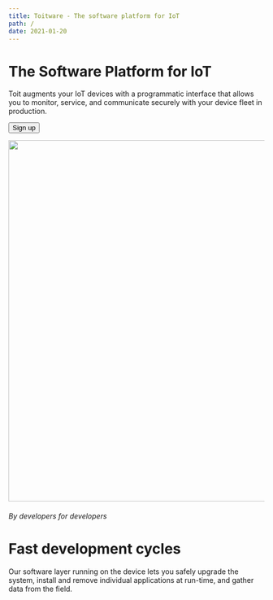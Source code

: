 ```yaml
---
title: Toitware - The software platform for IoT
path: /
date: 2021-01-20
---
```



<HorizontalBlock theme={pinkWhiteTheme}>
<HorizontalBlockItem>

# The Software Platform for IoT

Toit augments your IoT devices with a programmatic interface that allows you to monitor, service, and
communicate securely with your device fleet in production.

<Button>Sign up</Button>

</HorizontalBlockItem>
<HorizontalBlockItem>

<img src={TestImage} style="width:710px" />

</HorizontalBlockItem>
</HorizontalBlock>

<HorizontalBlock theme={whiteBlueTheme}>
<HorizontalBlockItem>

<Editor />

</HorizontalBlockItem>
<HorizontalBlockItem>

###### By developers for developers

# Fast development cycles

Our software layer running on the device lets you safely upgrade the system, install and remove individual applications at run-time, and gather data from the field.

</HorizontalBlockItem>
</HorizontalBlock>

<Block theme={greyBlueTheme} last>

</Block>
